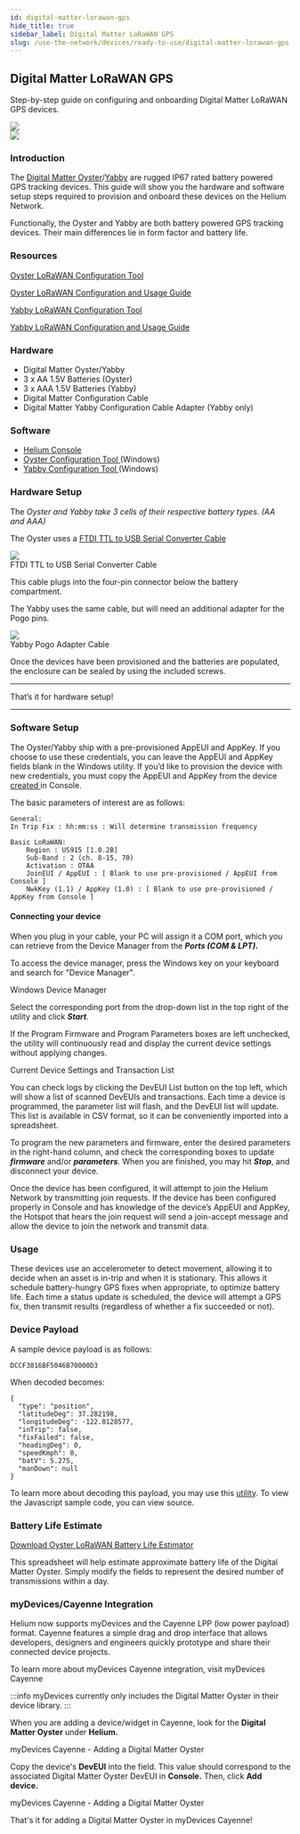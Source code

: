 ```yaml
---
id: digital-matter-lorawan-gps
hide_title: true
sidebar_label: Digital Matter LoRaWAN GPS
slug: /use-the-network/devices/ready-to-use/digital-matter-lorawan-gps
---
```



## Digital Matter LoRaWAN GPS

Step-by-step guide on configuring and onboarding Digital Matter LoRaWAN GPS
devices.

<div style={{ textAlign: "left" }}>
  <img
    src={useBaseUrl(
      "img/use-the-network/devices/ready-to-use/digital-matter-oyster.png"
    )}
  />
</div>
<div style={{ textAlign: "right" }}>
  <img
    src={useBaseUrl(
      "img/use-the-network/devices/ready-to-use/digital-matter-yabby.png"
    )}
  />
</div>

### Introduction

The
[Digital Matter Oyster](https://www.digitalmatter.com/devices/oyster-lorawan/)/[Yabby](https://www.digitalmatter.com/devices/yabby-lorawan/)
are rugged IP67 rated battery powered GPS tracking devices. This guide will show
you the hardware and software setup steps required to provision and onboard
these devices on the Helium Network.

Functionally, the Oyster and Yabby are both battery powered GPS tracking
devices. Their main differences lie in form factor and battery life.

### Resources

[Oyster LoRaWAN Configuration Tool](https://www.oemserver.com/tools/OysterLoRaWAN/ConfigTool/setup.exe)

[Oyster LoRaWAN Configuration and Usage Guide](https://support.digitalmatter.com/support/solutions/articles/16000063310-oyster-lorawan-configuration-and-usage-guide)

[Yabby LoRaWAN Configuration Tool](https://www.oemserver.com/tools/YabbyLoRaWAN/ConfigTool/setup.exe)

[Yabby LoRaWAN Configuration and Usage Guide](https://support.digitalmatter.com/support/solutions/articles/16000077618-configuration-and-usage-guide)

### Hardware

- Digital Matter Oyster/Yabby
- 3 x AA 1.5V Batteries \(Oyster\)
- 3 x AAA 1.5V Batteries \(Yabby\)
- Digital Matter Configuration Cable
- Digital Matter Yabby Configuration Cable Adapter \(Yabby only\)

### Software

- [Helium Console](https://console.helium.com/)
- [Oyster Configuration Tool ](https://www.oemserver.com/tools/OysterLoRaWAN/ConfigTool/setup.exe)\(Windows\)
- [Yabby Configuration Tool ](https://www.oemserver.com/tools/YabbyLoRaWAN/ConfigTool/setup.exe)\(Windows\)

### Hardware Setup

The _Oyster and Yabby take 3 cells of their respective battery types. \(AA and
AAA\)_

The Oyster uses a
[FTDI TTL to USB Serial Converter Cable](https://www.ftdichip.com/Support/Documents/DataSheets/Cables/DS_TTL-232RG_CABLES.pdf)

<div style={{ textAlign: "center" }}>
  <img
    src={useBaseUrl(
      "img/use-the-network/devices/ready-to-use/digital-matter-oyster-cable.png"
    )}
  />
</div>

<div style={{ textAlign: "center" }}>
  FTDI TTL to USB Serial Converter Cable
</div>

This cable plugs into the four-pin connector below the battery compartment.

The Yabby uses the same cable, but will need an additional adapter for the Pogo
pins.

<div style={{ textAlign: "center" }}>
  <img
    src={useBaseUrl(
      "img/use-the-network/devices/ready-to-use/digital-matter-yabby-cable.png"
    )}
  />
</div>

<div style={{ textAlign: "center" }}>Yabby Pogo Adapter Cable</div>

Once the devices have been provisioned and the batteries are populated, the
enclosure can be sealed by using the included screws.

---

That’s it for hardware setup!

---

### Software Setup

The Oyster/Yabby ship with a pre-provisioned AppEUI and AppKey. If you choose to
use these credentials, you can leave the AppEUI and AppKey fields blank in the
Windows utility. If you’d like to provision the device with new credentials, you
must copy the AppEUI and AppKey from the device
[created ](https://developer.helium.com/console/adding-devices)in Console.

The basic parameters of interest are as follows:

```text
General:
In Trip Fix : hh:mm:ss : Will determine transmission frequency

Basic LoRaWAN:
	Region : US915 [1.0.2B]
	Sub-Band : 2 (ch. 8-15, 70)
	Activation : OTAA
	JoinEUI / AppEUI : [ Blank to use pre-provisioned / AppEUI from Console ]
	NwkKey (1.1) / AppKey (1.0) : [ Blank to use pre-provisioned / AppKey from Console ]

```

#### Connecting your device

When you plug in your cable, your PC will assign it a COM port, which you can
retrieve from the Device Manager from the _**Ports \(COM & LPT\).**_

To access the device manager, press the Windows key on your keyboard and search
for "Device Manager".

Windows Device Manager

Select the corresponding port from the drop-down list in the top right of the
utility and click _**Start**_.

If the Program Firmware and Program Parameters boxes are left unchecked, the
utility will continuously read and display the current device settings without
applying changes.

Current Device Settings and Transaction List

You can check logs by clicking the DevEUI List button on the top left, which
will show a list of scanned DevEUIs and transactions. Each time a device is
programmed, the parameter list will flash, and the DevEUI list will update. This
list is available in CSV format, so it can be conveniently imported into a
spreadsheet.

To program the new parameters and firmware, enter the desired parameters in the
right-hand column, and check the corresponding boxes to update _**firmware**_
and/or _**parameters**._ When you are finished, you may hit _**Stop**_, and
disconnect your device.

Once the device has been configured, it will attempt to join the Helium Network
by transmitting join requests. If the device has been configured properly in
Console and has knowledge of the device’s AppEUI and AppKey, the Hotspot that
hears the join request will send a join-accept message and allow the device to
join the network and transmit data.

### Usage

These devices use an accelerometer to detect movement, allowing it to decide
when an asset is in-trip and when it is stationary. This allows it schedule
battery-hungry GPS fixes when appropriate, to optimize battery life. Each time a
status update is scheduled, the device will attempt a GPS fix, then transmit
results \(regardless of whether a fix succeeded or not\).

### Device Payload

A sample device payload is as follows:

```text
DCCF3816BF5046B70000D3
```

When decoded becomes:

```text
{
  "type": "position",
  "latitudeDeg": 37.282198,
  "longitudeDeg": -122.0128577,
  "inTrip": false,
  "fixFailed": false,
  "headingDeg": 0,
  "speedKmph": 0,
  "batV": 5.275,
  "manDown": null
}
```

To learn more about decoding this payload, you may use this
[utility](https://www.oemserver.com/tools/OysterLoRaWAN/UplinkDecoder.html). To
view the Javascript sample code, you can view source.

### Battery Life Estimate

[Download Oyster LoRaWAN Battery Life Estimator](https://support.digitalmatter.com/helpdesk/attachments/16023300051)

This spreadsheet will help estimate approximate battery life of the Digital
Matter Oyster. Simply modify the fields to represent the desired number of
transmissions within a day.

### myDevices/Cayenne Integration

Helium now supports myDevices and the Cayenne LPP \(low power payload\) format.
Cayenne features a simple drag and drop interface that allows developers,
designers and engineers quickly prototype and share their connected device
projects.

To learn more about myDevices Cayenne integration, visit myDevices Cayenne

:::info myDevices currently only includes the Digital Matter Oyster in their
device library. :::

When you are adding a device/widget in Cayenne, look for the **Digital Matter
Oyster** under **Helium.**

myDevices Cayenne - Adding a Digital Matter Oyster

Copy the device's **DevEUI** into the field. This value should correspond to the
associated Digital Matter Oyster DevEUI in **Console.** Then, click **Add
device.**

myDevices Cayenne - Adding a Digital Matter Oyster

That's it for adding a Digital Matter Oyster in myDevices Cayenne!

